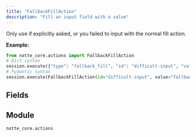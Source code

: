```yaml
---
title: "FallbackFillAction"
description: "Fill an input field with a value"
---
```


Only use if explicitly asked, or you failed to input with the normal fill action.

**Example:**
```python
from notte_core.actions import FallbackFillAction
# Dict syntax
session.execute({"type": "fallback_fill", "id": "difficult-input", "value": "fallback text"})
# Pydantic syntax
session.execute(FallbackFillAction(id="difficult-input", value="fallback text"))
```

## Fields

<ParamField path="type" type="Literal['fallback_fill']" default="fallback_fill">
</ParamField>

<ParamField path="category" type="str" default="Interaction Actions">
</ParamField>

<ParamField path="description" type="str" default="Fill an input field with a value. Only use if explicitly asked, or you failed to input with the normal fill action">
</ParamField>

<ParamField path="id" type="str" required>
</ParamField>

<ParamField path="selector" type="UnionType[NodeSelectors, None]">
</ParamField>

<ParamField path="press_enter" type="UnionType[bool, None]">
</ParamField>

<ParamField path="text_label" type="UnionType[str, None]">
</ParamField>

<ParamField path="param" type="UnionType[ActionParameter, None]" default="name=&#x27;value&#x27; type=&#x27;str&#x27; default=None values=[]">
</ParamField>

<ParamField path="value" type="UnionType[str, ValueWithPlaceholder]" required>
</ParamField>

<ParamField path="clear_before_fill" type="bool" default="True">
</ParamField>


## Module

`notte_core.actions`
